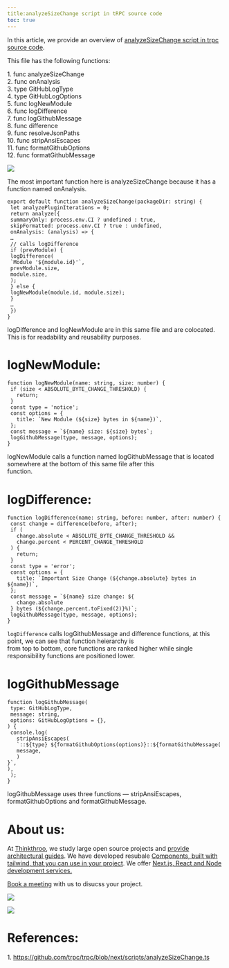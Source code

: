 ```yaml
---
title:analyzeSizeChange script in tRPC source code
toc: true
---
```


In this article, we provide an overview of [analyzeSizeChange script in trpc source code](https://github.com/trpc/trpc/blob/next/scripts/analyzeSizeChange.ts).

This file has the following functions:

1\. func analyzeSizeChange  
2\. func onAnalysis  
3\. type GitHubLogType  
4\. type GitHubLogOptions  
5\. func logNewModule  
6\. func logDifference  
7\. func logGithubMessage  
8\. func difference  
9\. func resolveJsonPaths  
10\. func stripAnsiEscapes  
11\. func formatGithubOptions  
12\. func formatGithubMessage

![](https://miro.medium.com/v2/resize:fit:875/1*5bZryISMnFUikOk1liDFag.png)

The most important function here is analyzeSizeChange because it has a function named onAnalysis.

```plaintext
export default function analyzeSizeChange(packageDir: string) {
 let analyzePluginIterations = 0;
 return analyze({
 summaryOnly: process.env.CI ? undefined : true,
 skipFormatted: process.env.CI ? true : undefined,
 onAnalysis: (analysis) => {
 …
 // calls logDifference
 if (prevModule) {
 logDifference(
 `Module '${module.id}'`,
 prevModule.size,
 module.size,
 );
 } else {
 logNewModule(module.id, module.size);
 }
 …
 })
}
```

logDifference and logNewModule are in this same file and are colocated. This is for readability and reusability purposes.

# **logNewModule:**

```plaintext
function logNewModule(name: string, size: number) {
 if (size < ABSOLUTE_BYTE_CHANGE_THRESHOLD) {
   return;
 }
 const type = 'notice';
 const options = {
   title: `New Module (${size} bytes in ${name})`,
 };
 const message = `${name} size: ${size} bytes`;
 logGithubMessage(type, message, options);
}
```

logNewModule calls a function named logGithubMessage that is located somewhere at the bottom of this same file after this  
function.

# **logDifference:**

```plaintext
function logDifference(name: string, before: number, after: number) {
 const change = difference(before, after);
 if (
   change.absolute < ABSOLUTE_BYTE_CHANGE_THRESHOLD &&
   change.percent < PERCENT_CHANGE_THRESHOLD
 ) {
   return;
 }
 const type = 'error';
 const options = {
   title: `Important Size Change (${change.absolute} bytes in ${name})`,
 };
 const message = `${name} size change: ${
   change.absolute
 } bytes (${change.percent.toFixed(2)}%)`;
 logGithubMessage(type, message, options);
}
```

`logDifference` calls logGithubMessage and difference functions, at this point, we can see that function heierarchy is  
from top to bottom, core functions are ranked higher while single responsibility functions are positioned lower.

# **logGithubMessage**

```plaintext
function logGithubMessage(
 type: GitHubLogType,
 message: string,
 options: GitHubLogOptions = {},
) {
 console.log(
   stripAnsiEscapes(
   `::${type} ${formatGithubOptions(options)}::${formatGithubMessage(
   message,
   )
}`,
),
 );
}
```

logGithubMessage uses three functions — stripAnsiEscapes, formatGithubOptions and formatGithubMessage.

# **About us:**

At [Thinkthroo](https://thinkthroo.com/), we study large open source projects and [provide architectural guides](https://app.thinkthroo.com/architecture). We have developed resubale [Components, built with tailwind, that you can use in your project](https://thinkthroo.com/components). We offer [Next.js, React and Node development services.](https://thinkthroo.com/components)

[Book a meeting](https://cal.com/team-thinkthroo-dxiovj/consultation?date=2024-10-19&month=2024-10) with us to disucss your project.

![](https://miro.medium.com/v2/resize:fit:875/1*6kRyk_7nWfv8JSoaXxoNjQ.png)

![](https://miro.medium.com/v2/resize:fit:875/1*_1bbtIe_HR07sKSyskLy2A.png)

# **References:**

1\. https://github.com/trpc/trpc/blob/next/scripts/analyzeSizeChange.ts

[  
](https://medium.com/tag/javascript?source=post_page-----b216f5ea61ff--------------------------------)
